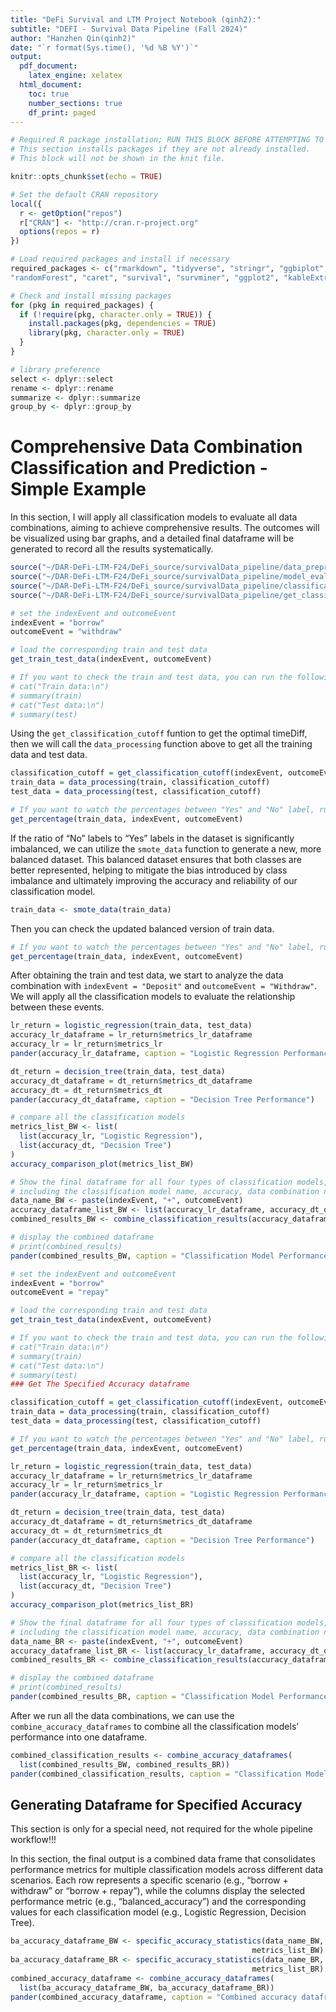 ```yaml
---
title: "DeFi Survival and LTM Project Notebook (qinh2):"
subtitle: "DEFI - Survival Data Pipeline (Fall 2024)"
author: "Hanzhen Qin(qinh2)"
date: "`r format(Sys.time(), '%d %B %Y')`"
output:
  pdf_document: 
    latex_engine: xelatex
  html_document:
    toc: true
    number_sections: true
    df_print: paged
---
```

```r
# Required R package installation; RUN THIS BLOCK BEFORE ATTEMPTING TO KNIT THIS NOTEBOOK!!!
# This section installs packages if they are not already installed.
# This block will not be shown in the knit file.

knitr::opts_chunk$set(echo = TRUE)

# Set the default CRAN repository
local({
  r <- getOption("repos")
  r["CRAN"] <- "http://cran.r-project.org" 
  options(repos = r)
})

# Load required packages and install if necessary
required_packages <- c("rmarkdown", "tidyverse", "stringr", "ggbiplot", "pheatmap", 
"randomForest", "caret", "survival", "survminer", "ggplot2", "kableExtra", "rpart", "glmnet", "data.table", "class", "reshape2", "pander", "readr", "dplyr", "ROSE")

# Check and install missing packages
for (pkg in required_packages) {
  if (!require(pkg, character.only = TRUE)) {
    install.packages(pkg, dependencies = TRUE)
    library(pkg, character.only = TRUE)
  }
}

# library preference
select <- dplyr::select
rename <- dplyr::rename
summarize <- dplyr::summarize
group_by <- dplyr::group_by
```

# Comprehensive Data Combination Classification and Prediction - Simple Example

In this section, I will apply all classification models to evaluate all data combinations, aiming to achieve comprehensive results. The outcomes will be visualized using bar graphs, and a detailed final dataframe will be generated to record all the results systematically.

```r
source("~/DAR-DeFi-LTM-F24/DeFi_source/survivalData_pipeline/data_preprocessing.R")
source("~/DAR-DeFi-LTM-F24/DeFi_source/survivalData_pipeline/model_evaluation_visual.R")
source("~/DAR-DeFi-LTM-F24/DeFi_source/survivalData_pipeline/classification_models.R")
source("~/DAR-DeFi-LTM-F24/DeFi_source/survivalData_pipeline/get_classification_cutoff.R")
```

```r
# set the indexEvent and outcomeEvent
indexEvent = "borrow"
outcomeEvent = "withdraw"

# load the corresponding train and test data
get_train_test_data(indexEvent, outcomeEvent)

# If you want to check the train and test data, you can run the following codes.
# cat("Train data:\n")
# summary(train)
# cat("Test data:\n")
# summary(test)
```

Using the `get_classification_cutoff` funtion to get the optimal timeDiff, then we will call the `data_processing` function above to get all the training data and test data.

```r
classification_cutoff = get_classification_cutoff(indexEvent, outcomeEvent)
train_data = data_processing(train, classification_cutoff)
test_data = data_processing(test, classification_cutoff)
```

```r
# If you want to watch the percentages between "Yes" and "No" label, run this code.
get_percentage(train_data, indexEvent, outcomeEvent)
```

If the ratio of "No" labels to "Yes" labels in the dataset is significantly imbalanced, we can utilize the `smote_data` function to generate a new, more balanced dataset. This balanced dataset ensures that both classes are better represented, helping to mitigate the bias introduced by class imbalance and ultimately improving the accuracy and reliability of our classification model.

```r
train_data <- smote_data(train_data)
```

Then you can check the updated balanced version of train data.

```r
# If you want to watch the percentages between "Yes" and "No" label, run this code.
get_percentage(train_data, indexEvent, outcomeEvent)
```

After obtaining the train and test data, we start to analyze the data combination with `indexEvent = "Deposit"` and `outcomeEvent = "Withdraw"`. We will apply all the classification models to evaluate the relationship between these events.

```r
lr_return = logistic_regression(train_data, test_data)
accuracy_lr_dataframe = lr_return$metrics_lr_dataframe
accuracy_lr = lr_return$metrics_lr
pander(accuracy_lr_dataframe, caption = "Logistic Regression Performance")
```

```r
dt_return = decision_tree(train_data, test_data)
accuracy_dt_dataframe = dt_return$metrics_dt_dataframe
accuracy_dt = dt_return$metrics_dt
pander(accuracy_dt_dataframe, caption = "Decision Tree Performance")
```

```r
# compare all the classification models
metrics_list_BW <- list(
  list(accuracy_lr, "Logistic Regression"),
  list(accuracy_dt, "Decision Tree")
)
accuracy_comparison_plot(metrics_list_BW)
```

```r
# Show the final dataframe for all four types of classification models,
# including the classification model name, accuracy, data combination name.
data_name_BW <- paste(indexEvent, "+", outcomeEvent)
accuracy_dataframe_list_BW <- list(accuracy_lr_dataframe, accuracy_dt_dataframe)
combined_results_BW <- combine_classification_results(accuracy_dataframe_list_BW, data_name_BW)

# display the combined dataframe
# print(combined_results)
pander(combined_results_BW, caption = "Classification Model Performance for borrow + withdraw")
```

```r
# set the indexEvent and outcomeEvent
indexEvent = "borrow"
outcomeEvent = "repay"

# load the corresponding train and test data
get_train_test_data(indexEvent, outcomeEvent)

# If you want to check the train and test data, you can run the following codes.
# cat("Train data:\n")
# summary(train)
# cat("Test data:\n")
# summary(test)
### Get The Specified Accuracy dataframe

classification_cutoff = get_classification_cutoff(indexEvent, outcomeEvent)
train_data = data_processing(train, classification_cutoff)
test_data = data_processing(test, classification_cutoff)
```

```r
# If you want to watch the percentages between "Yes" and "No" label, run this code.
get_percentage(train_data, indexEvent, outcomeEvent)
```

```r
lr_return = logistic_regression(train_data, test_data)
accuracy_lr_dataframe = lr_return$metrics_lr_dataframe
accuracy_lr = lr_return$metrics_lr
pander(accuracy_lr_dataframe, caption = "Logistic Regression Performance")
```

```r
dt_return = decision_tree(train_data, test_data)
accuracy_dt_dataframe = dt_return$metrics_dt_dataframe
accuracy_dt = dt_return$metrics_dt
pander(accuracy_dt_dataframe, caption = "Decision Tree Performance")
```

```r
# compare all the classification models
metrics_list_BR <- list(
  list(accuracy_lr, "Logistic Regression"),
  list(accuracy_dt, "Decision Tree")
)
accuracy_comparison_plot(metrics_list_BR)
```

```r
# Show the final dataframe for all four types of classification models,
# including the classification model name, accuracy, data combination name.
data_name_BR <- paste(indexEvent, "+", outcomeEvent)
accuracy_dataframe_list_BR <- list(accuracy_lr_dataframe, accuracy_dt_dataframe)
combined_results_BR <- combine_classification_results(accuracy_dataframe_list_BR, data_name_BR)

# display the combined dataframe
# print(combined_results)
pander(combined_results_BR, caption = "Classification Model Performance for borrow + repay")
```

After we run all the data combinations, we can use the `combine_accuracy_dataframes` to combine all the classification models' performance into one dataframe.

```r
combined_classification_results <- combine_accuracy_dataframes(
  list(combined_results_BW, combined_results_BR))
pander(combined_classification_results, caption = "Classification Model Performance for all data")
```

## Generating Dataframe for Specified Accuracy

This section is only for a special need, not required for the whole pipeline workflow!!!

In this section, the final output is a combined data frame that consolidates performance metrics for multiple classification models across different data scenarios. Each row represents a specific scenario (e.g., "borrow + withdraw" or "borrow + repay"), while the columns display the selected performance metric (e.g., "balanced_accuracy") and the corresponding values for each classification model (e.g., Logistic Regression, Decision Tree). 

```r
ba_accuracy_dataframe_BW <- specific_accuracy_statistics(data_name_BW, "balanced_accuracy", 
                                                      metrics_list_BW)
ba_accuracy_dataframe_BR <- specific_accuracy_statistics(data_name_BR, "balanced_accuracy", 
                                                      metrics_list_BR)
combined_accuracy_dataframe <- combine_accuracy_dataframes(
  list(ba_accuracy_dataframe_BW, ba_accuracy_dataframe_BR))
pander(combined_accuracy_dataframe, caption = "Combined accuracy dataframe")
```